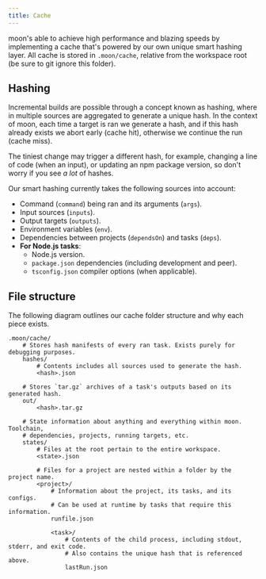 ```yaml
---
title: Cache
---
```


moon's able to achieve high performance and blazing speeds by implementing a cache that's powered by
our own unique smart hashing layer. All cache is stored in `.moon/cache`, relative from the
workspace root (be sure to git ignore this folder).

## Hashing

Incremental builds are possible through a concept known as hashing, where in multiple sources are
aggregated to generate a unique hash. In the context of moon, each time a target is ran we generate
a hash, and if this hash already exists we abort early (cache hit), otherwise we continue the run
(cache miss).

The tiniest change may trigger a different hash, for example, changing a line of code (when an
input), or updating an npm package version, so don't worry if you see _a lot_ of hashes.

Our smart hashing currently takes the following sources into account:

- Command (`command`) being ran and its arguments (`args`).
- Input sources (`inputs`).
- Output targets (`outputs`).
- Environment variables (`env`).
- Dependencies between projects (`dependsOn`) and tasks (`deps`).
- **For Node.js tasks**:
  - Node.js version.
  - `package.json` dependencies (including development and peer).
  - `tsconfig.json` compiler options (when applicable).

## File structure

The following diagram outlines our cache folder structure and why each piece exists.

```shell
.moon/cache/
	# Stores hash manifests of every ran task. Exists purely for debugging purposes.
	hashes/
		# Contents includes all sources used to generate the hash.
		<hash>.json

	# Stores `tar.gz` archives of a task's outputs based on its generated hash.
	out/
		<hash>.tar.gz

	# State information about anything and everything within moon. Toolchain,
	# dependencies, projects, running targets, etc.
	states/
		# Files at the root pertain to the entire workspace.
		<state>.json

		# Files for a project are nested within a folder by the project name.
		<project>/
			# Information about the project, its tasks, and its configs.
			# Can be used at runtime by tasks that require this information.
			runfile.json

			<task>/
				# Contents of the child process, including stdout, stderr, and exit code.
				# Also contains the unique hash that is referenced above.
				lastRun.json
```
